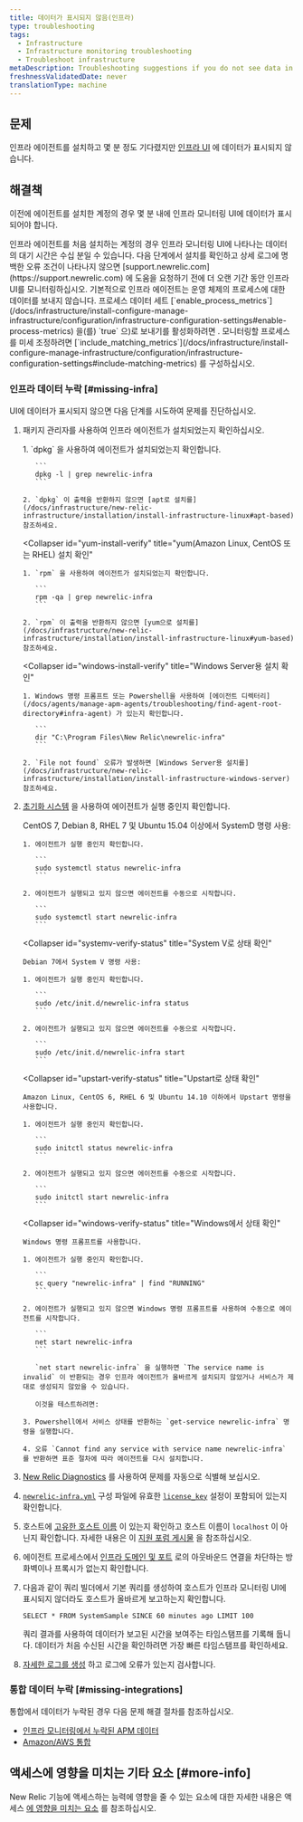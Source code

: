 ```yaml
---
title: 데이터가 표시되지 않음(인프라)
type: troubleshooting
tags:
  - Infrastructure
  - Infrastructure monitoring troubleshooting
  - Troubleshoot infrastructure
metaDescription: Troubleshooting suggestions if you do not see data in the New Relic infrastructure UI.
freshnessValidatedDate: never
translationType: machine
---
```


## 문제

인프라 에이전트를 설치하고 몇 분 정도 기다렸지만 [인프라 UI](/docs/infrastructure/infrastructure-ui-pages/infra-ui-overview) 에 데이터가 표시되지 않습니다.

## 해결책

이전에 에이전트를 설치한 계정의 경우 몇 분 내에 인프라 모니터링 UI에 데이터가 표시되어야 합니다.

<Callout variant="important">
  인프라 에이전트를 처음 설치하는 계정의 경우 인프라 모니터링 UI에 나타나는 데이터의 대기 시간은 수십 분일 수 있습니다. 다음 단계에서 설치를 확인하고 상세 로그에 명백한 오류 조건이 나타나지 않으면 [support.newrelic.com](https://support.newrelic.com) 에 도움을 요청하기 전에 더 오랜 기간 동안 인프라 UI를 모니터링하십시오.
</Callout>

<Callout variant="important">
  기본적으로 인프라 에이전트는 운영 체제의 프로세스에 대한 데이터를 보내지 않습니다. 프로세스 데이터 세트 [`enable_process_metrics`](/docs/infrastructure/install-configure-manage-infrastructure/configuration/infrastructure-configuration-settings#enable-process-metrics) 을(를) `true` 으)로 보내기를 활성화하려면 . 모니터링할 프로세스를 미세 조정하려면 [`include_matching_metrics`](/docs/infrastructure/install-configure-manage-infrastructure/configuration/infrastructure-configuration-settings#include-matching-metrics) 를 구성하십시오.
</Callout>

### 인프라 데이터 누락 [#missing-infra]

UI에 데이터가 표시되지 않으면 다음 단계를 시도하여 문제를 진단하십시오.

1. 패키지 관리자를 사용하여 인프라 에이전트가 설치되었는지 확인하십시오.

   <CollapserGroup>
     <Collapser
       id="apt-install-verify"
       title="apt(Debian 또는 Ubuntu) 설치 확인"
     >
       1. `dpkg` 을 사용하여 에이전트가 설치되었는지 확인합니다.

          ```
          dpkg -l | grep newrelic-infra
          ```

       2. `dpkg` 이 출력을 반환하지 않으면 [apt로 설치를](/docs/infrastructure/new-relic-infrastructure/installation/install-infrastructure-linux#apt-based) 참조하세요.
     </Collapser>

     <Collapser
       id="yum-install-verify"
       title="yum(Amazon Linux, CentOS 또는 RHEL) 설치 확인"
     >
       1. `rpm` 을 사용하여 에이전트가 설치되었는지 확인합니다.

          ```
          rpm -qa | grep newrelic-infra
          ```

       2. `rpm` 이 출력을 반환하지 않으면 [yum으로 설치를](/docs/infrastructure/new-relic-infrastructure/installation/install-infrastructure-linux#yum-based) 참조하세요.
     </Collapser>

     <Collapser
       id="windows-install-verify"
       title="Windows Server용 설치 확인"
     >
       1. Windows 명령 프롬프트 또는 Powershell을 사용하여 [에이전트 디렉터리](/docs/agents/manage-apm-agents/troubleshooting/find-agent-root-directory#infra-agent) 가 있는지 확인합니다.

          ```
          dir "C:\Program Files\New Relic\newrelic-infra"
          ```

       2. `File not found` 오류가 발생하면 [Windows Server용 설치를](/docs/infrastructure/new-relic-infrastructure/installation/install-infrastructure-windows-server) 참조하세요.
     </Collapser>
   </CollapserGroup>

2. [초기화 시스템](/docs/infrastructure/new-relic-infrastructure/configuration/start-stop-restart-check-infrastructure-agent-status#init-system) 을 사용하여 에이전트가 실행 중인지 확인합니다.

   <CollapserGroup>
     <Collapser
       id="systemd-verify-status"
       title="SystemD로 상태 확인"
     >
       CentOS 7, Debian 8, RHEL 7 및 Ubuntu 15.04 이상에서 SystemD 명령 사용:

       1. 에이전트가 실행 중인지 확인합니다.

          ```
          sudo systemctl status newrelic-infra
          ```

       2. 에이전트가 실행되고 있지 않으면 에이전트를 수동으로 시작합니다.

          ```
          sudo systemctl start newrelic-infra
          ```
     </Collapser>

     <Collapser
       id="systemv-verify-status"
       title="System V로 상태 확인"
     >
       Debian 7에서 System V 명령 사용:

       1. 에이전트가 실행 중인지 확인합니다.

          ```
          sudo /etc/init.d/newrelic-infra status
          ```

       2. 에이전트가 실행되고 있지 않으면 에이전트를 수동으로 시작합니다.

          ```
          sudo /etc/init.d/newrelic-infra start
          ```
     </Collapser>

     <Collapser
       id="upstart-verify-status"
       title="Upstart로 상태 확인"
     >
       Amazon Linux, CentOS 6, RHEL 6 및 Ubuntu 14.10 이하에서 Upstart 명령을 사용합니다.

       1. 에이전트가 실행 중인지 확인합니다.

          ```
          sudo initctl status newrelic-infra
          ```

       2. 에이전트가 실행되고 있지 않으면 에이전트를 수동으로 시작합니다.

          ```
          sudo initctl start newrelic-infra
          ```
     </Collapser>

     <Collapser
       id="windows-verify-status"
       title="Windows에서 상태 확인"
     >
       Windows 명령 프롬프트를 사용합니다.

       1. 에이전트가 실행 중인지 확인합니다.

          ```
          sc query "newrelic-infra" | find "RUNNING"
          ```

       2. 에이전트가 실행되고 있지 않으면 Windows 명령 프롬프트를 사용하여 수동으로 에이전트를 시작합니다.

          ```
          net start newrelic-infra
          ```

          `net start newrelic-infra` 을 실행하면 `The service name is invalid` 이 반환되는 경우 인프라 에이전트가 올바르게 설치되지 않았거나 서비스가 제대로 생성되지 않았을 수 있습니다.

          이것을 테스트하려면:

       3. Powershell에서 서비스 상태를 반환하는 `get-service newrelic-infra` 명령을 실행합니다.

       4. 오류 `Cannot find any service with service name newrelic-infra` 를 반환하면 표준 절차에 따라 에이전트를 다시 설치합니다.
     </Collapser>
   </CollapserGroup>

3. [New Relic Diagnostics](/docs/agents/manage-apm-agents/troubleshooting/new-relic-diagnostics) 를 사용하여 문제를 자동으로 식별해 보십시오.

4. [`newrelic-infra.yml`](/docs/infrastructure/new-relic-infrastructure/configuration/configure-infrastructure-agent#config-file) 구성 파일에 유효한 [`license_key`](/docs/infrastructure/new-relic-infrastructure/configuration/configure-infrastructure-agent#conf-license_key) 설정이 포함되어 있는지 확인합니다.

5. 호스트에 [고유한 호스트 이름](/docs/infrastructure/new-relic-infrastructure/getting-started/compatibility-requirements-new-relic-infrastructure#hostname) 이 있는지 확인하고 호스트 이름이 `localhost` 이 아닌지 확인합니다. 자세한 내용은 이 [지원 포럼 게시물](https://discuss.newrelic.com/t/relic-solution-a-common-reason-for-a-host-failing-to-show-up-in-the-infrastructure-dashboard/53031) 을 참조하십시오.

6. 에이전트 프로세스에서 [인프라 도메인 및 포트](/docs/apm/new-relic-apm/getting-started/networks#infrastructure) 로의 아웃바운드 연결을 차단하는 방화벽이나 프록시가 없는지 확인합니다.

7. 다음과 같이 쿼리 빌더에서 기본 쿼리를 생성하여 호스트가 인프라 모니터링 UI에 표시되지 않더라도 호스트가 올바르게 보고하는지 확인합니다.

   ```
   SELECT * FROM SystemSample SINCE 60 minutes ago LIMIT 100
   ```

   쿼리 결과를 사용하여 데이터가 보고된 시간을 보여주는 타임스탬프를 기록해 둡니다. 데이터가 처음 수신된 시간을 확인하려면 가장 빠른 타임스탬프를 확인하세요.

8. [자세한 로그를 생성](/docs/infrastructure/new-relic-infrastructure/troubleshooting/generating-logs-troubleshooting-infrastructure) 하고 로그에 오류가 있는지 검사합니다.

### 통합 데이터 누락 [#missing-integrations]

통합에서 데이터가 누락된 경우 다음 문제 해결 절차를 참조하십시오.

* [인프라 모니터링에서 누락된 APM 데이터](/docs/infrastructure/new-relic-infrastructure/troubleshooting/apm-data-missing-infrastructure)
* [Amazon/AWS 통합](/docs/infrastructure/amazon-integrations/troubleshooting/no-data-appears-amazonaws-integrations)

## 액세스에 영향을 미치는 기타 요소 [#more-info]

New Relic 기능에 액세스하는 능력에 영향을 줄 수 있는 요소에 대한 자세한 내용은 액세스 [에 영향을 미치는 요소](/docs/accounts/accounts-billing/general-account-settings/factors-affecting-access-features-data) 를 참조하십시오.